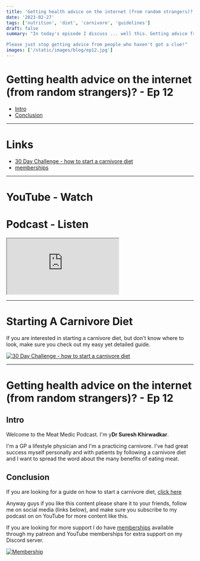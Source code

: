 ```yaml
---
title: 'Getting health advice on the internet (from random strangers)? - Ep 12'
date: '2023-02-27'
tags: ['nutrition', 'diet', 'carnivore', 'guidelines']
draft: false
summary: "In today's episode I discuss ... well this. Getting advice from random strangers on the internet. Like many people I'm on social media, of course, I'm on YouTube, but also Reddit, Facebook, Instagram etc. And I stumbled across so many threads where people are encouraging each other to eat utter garbage, processed foods, and just blatantly dangerous food, telling each other it's good for them.

Please just stop getting advice from people who haven't got a clue!"
images: ['/static/images/blog/ep12.jpg']
---
```


# Getting health advice on the internet (from random strangers)? - Ep 12

- [Intro](#intro)
- [Conclusion](#conclusion)

---

# Links

- [30 Day Challenge - how to start a carnivore diet](https://bit.ly/3lSmkji)
- [memberships](/community)

---

# YouTube - Watch

<YouTubeEmbed videoId="CfKxDx8MAYE" />

# Podcast - Listen

<iframe
  title="podcast"
  className="mb-2 h-60 w-full rounded-3xl py-2"
  src="https://player.captivate.fm/episode/468712b9-28ff-441e-b4fb-fe19e04a9dc4"
></iframe>

---

# Starting A Carnivore Diet

If you are interested in starting a carnivore diet, but don't know where to look, make sure you check out my easy yet detailed guide.

[![30 Day Challenge - how to start a carnivore diet](/static/images/blog/30daychallenge.webp)](https://bit.ly/3lSmkji)

---

# Getting health advice on the internet (from random strangers)? - Ep 12

## Intro

Welcome to the Meat Medic Podcast. I'm
y**Dr Suresh Khirwadkar**\.

I'm a GP a lifestyle physician and I'm a
practicing carnivore.
I've had great success myself personally
and with patients by following a
carnivore diet
and I want to spread the word about the
many benefits of eating meat.

## Conclusion

If you are looking for a guide on how to start a carnivore diet, [click here](https://bit.ly/3lSmkji)

Anyway guys if you like this content please share it to your friends, follow me on social media (links below), and
make sure you subscribe to my podcast on on YouTube for more content like this.

If you are looking for more support I do
have [memberships](/community) available through my
patreon and YouTube memberships for
extra support on my Discord server.

[![Membership](/static/images/blog/membership.png)](https://bit.ly/42Qswb9)
